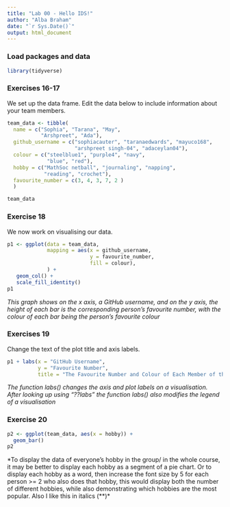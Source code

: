 ```yaml
---
title: "Lab 00 - Hello IDS!"
author: "Alba Braham"
date: "`r Sys.Date()`"
output: html_document
---
```


### Load packages and data

```r
library(tidyverse) 
```

### Exercises 16-17

We set up the data frame. Edit the data below to include information about your team members.

```r
team_data <- tibble(
  name = c("Sophia", "Tarana", "May", 
           "Arshpreet", "Ada"),
  github_username = c("sophiacauter", "taranaedwards", "mayuco168", 
                      "arshpreet singh-04", "adaceylan04"), 
  colour = c("steelblue1", "purple4", "navy", 
             "blue", "red"),
  hobby = c("MathSoc netball", "journaling", "napping", 
            "reading", "crochet"),
  favourite_number = c(3, 4, 3, 7, 2 )
  )

team_data
```

### Exercise 18

We now work on visualising our data. 

```r
p1 <- ggplot(data = team_data, 
             mapping = aes(x = github_username, 
                           y = favourite_number,
                           fill = colour), 
             ) +
   geom_col() +
   scale_fill_identity()
p1
```


*This graph shows on the x axis, a GitHub username, and on the y axis, the height of each bar is the corresponding person's favourite number, with the colour of each bar being the person's favourite colour*

### Exercises 19

Change the text of the plot title and axis labels.

```r
p1 + labs(x = "GitHub Username", 
          y = "Favourite Number",
          title = "The Favourite Number and Colour of Each Member of the Group")
```

*The function labs() changes the axis and plot labels on a visualisation. After looking up using "??labs" the function labs() also modifies the legend of a visualisation*

### Exercise 20

```r
p2 <- ggplot(team_data, aes(x = hobby)) +
  geom_bar()
p2
```

*To display the data of everyone's hobby in the group/ in the whole course, it may be better to display each hobby as a segment of a pie chart. Or to display each hobby as a word, then increase the font size by 5 for each person >= 2 who also does that hobby, this would display both the number of different hobbies, while also demonstrating which hobbies are the most popular. Also I like this in italics (**)*
